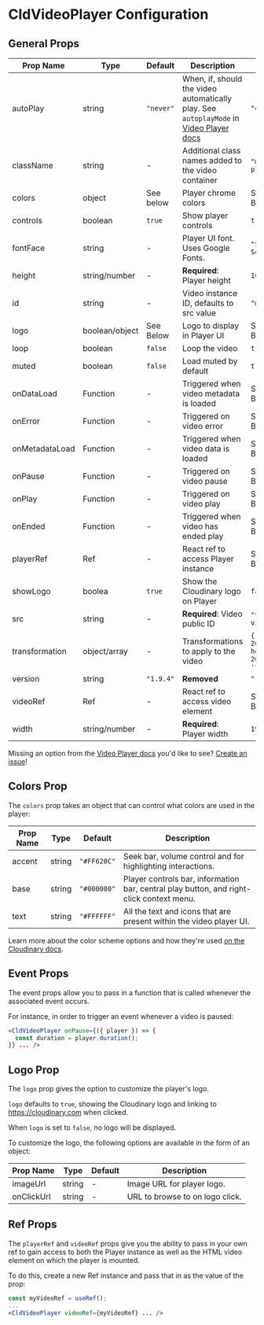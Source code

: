 

<Head>
  <title>CldVideoPlayer Configuration - Next Cloudinary</title>
  <meta name="og:title" content="CldVideoPlayer Configuration - Next Cloudinary" />
  <meta name="og:url" content={`https://next.cloudinary.dev/CldVideoPlayer/configuration`} />
</Head>

<OgImage
  title="CldVideoPlayer Configuration"
  twitterTitle="CldVideoPlayer Configuration"
/>

# CldVideoPlayer Configuration

## General Props

| Prop Name          | Type           | Default         | Description                              | Example                      |
|--------------------|----------------|-----------------|------------------------------------------|------------------------------|
| autoPlay           | string         | `"never"`       | When, if, should the video automatically play. See `autoplayMode` in [Video Player docs](https://cloudinary.com/documentation/video_player_api_reference#constructor_parameters) | `"on-scroll"`          |
| className          | string         | -               | Additional class names added to the video container | `"my-video-player"`      |
| colors             | object         | See below       | Player chrome colors                     | See Colors Below             |
| controls           | boolean        | `true`          | Show player controls                     | `true`                       |
| fontFace           | string         | -               | Player UI font. Uses Google Fonts.       | `"Source Serif Pro"`         |
| height             | string/number  | -               | **Required**: Player height              | `1080`                       |
| id                 | string         | -               | Video instance ID, defaults to src value | `"my-video"`                 |
| logo               | boolean/object | See Below       | Logo to display in Player UI             | See Logo Below               |
| loop               | boolean        | `false`         | Loop the video                           | `true`                       |
| muted              | boolean        | `false`         | Load muted by default                    | `true`                       |
| onDataLoad         | Function       | -               | Triggered when video metadata is loaded  | See Events Below             |
| onError            | Function       | -               | Triggered on video error                 | See Events Below             |
| onMetadataLoad     | Function       | -               | Triggered when video data is loaded      | See Events Below             |
| onPause            | Function       | -               | Triggered on video pause                 | See Events Below             |
| onPlay             | Function       | -               | Triggered on video play                  | See Events Below             |
| onEnded            | Function       | -               | Triggered when video has ended play      | See Events Below             |
| playerRef          | Ref            | -               | React ref to access Player instance      | See Refs Below               |
| showLogo           | boolea         | `true`          | Show the Cloudinary logo on Player       | `false`                      |
| src                | string         | -               | **Required**: Video public ID            | `"videos/my-video"`          |
| transformation     | object/array   | -               | Transformations to apply to the video    | `{ width: 200, height: 200, crop: 'fill' }` |
| version            | string         | `"1.9.4"`       | **Removed**                              | `"1.9.4"`                    |
| videoRef           | Ref            | -               | React ref to access video element        | See Refs Below              |
| width              | string/number  | -               | **Required**: Player width               | `1920`                       |

Missing an option from the [Video Player docs](https://cloudinary.com/documentation/video_player_api_reference) you'd like to see? [Create an issue](https://github.com/colbyfayock/next-cloudinary/issues/new?assignees=&labels=Type%3A+Feature&template=feature_request.md&title=%5BFeature%5D+)!

## Colors Prop

The `colors` prop takes an object that can control what colors are used in the player:

| Prop Name          | Type          | Default        | Description                              |
|--------------------|---------------|----------------|------------------------------------------|
| accent             | string        | `"#FF620C"`    | Seek bar, volume control and for highlighting interactions. |
| base               | string        | `"#000000"`    | Player controls bar, information bar, central play button, and right-click context menu. |
| text               | string        | `"#FFFFFF"`    | All the text and icons that are present within the video player UI. |

Learn more about the color scheme options and how they're used [on the Cloudinary docs](https://cloudinary.com/documentation/video_player_customization#color_scheme).

## Event Props

The event props allow you to pass in a function that is called whenever the associated event occurs.

For instance, in order to trigger an event whenever a video is paused:

```jsx
<CldVideoPlayer onPause={({ player }) => {
  const duration = player.duration();
}} ... />
```

## Logo Prop

The `logo` prop gives the option to customize the player's logo.

`logo` defaults to `true`, showing the Cloudinary logo and linking to https://cloudinary.com when clicked.

When `logo` is set to `false`, no logo will be displayed.

To customize the logo, the following options are available in the form of an object:

| Prop Name          | Type          | Default        | Description                              |
|--------------------|---------------|----------------|------------------------------------------|
| imageUrl           | string        | -              | Image URL for player logo.               |
| onClickUrl         | string        | -              | URL to browse to on logo click.          |

## Ref Props

The `playerRef` and `videoRef` props give you the ability to pass in your own ref to gain access to both the Player instance as well as the HTML video element on which the player is mounted.

To do this, create a new Ref instance and pass that in as the value of the prop:

```jsx
const myVideoRef = useRef();
...
<CldVideoPlayer videoRef={myVideoRef} ... />
```